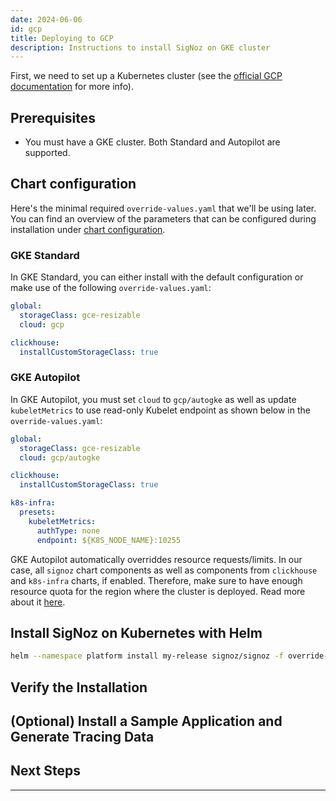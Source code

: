 ```yaml
---
date: 2024-06-06
id: gcp
title: Deploying to GCP
description: Instructions to install SigNoz on GKE cluster
---
```



<SigNozCloud />

First, we need to set up a Kubernetes cluster (see the [official GCP documentation][1]
for more info).

<K8sComponents />

## Prerequisites

- You must have a GKE cluster. Both Standard and Autopilot are supported.

<CommonPrerequisites />

## Chart configuration

Here's the minimal required `override-values.yaml` that we'll be using later. You can find
an overview of the parameters that can be configured during installation under
[chart configuration][2].

### GKE Standard

In GKE Standard, you can either install with the default configuration or make
use of the following `override-values.yaml`:

```yaml
global:
  storageClass: gce-resizable
  cloud: gcp

clickhouse:
  installCustomStorageClass: true
```

### GKE Autopilot

In GKE Autopilot, you must set `cloud` to `gcp/autogke` as well as
update `kubeletMetrics` to use read-only Kubelet endpoint as shown
below in the `override-values.yaml`:

```yaml
global:
  storageClass: gce-resizable
  cloud: gcp/autogke

clickhouse:
  installCustomStorageClass: true

k8s-infra:
  presets:
    kubeletMetrics:
      authType: none
      endpoint: ${K8S_NODE_NAME}:10255
```

GKE Autopilot automatically overriddes resource requests/limits. In our case,
all `signoz` chart components as well as components from `clickhouse` and
`k8s-infra` charts, if enabled. Therefore, make sure to have enough resource
quota for the region where the cluster is deployed. Read more about it [here][3].

<StorageClass />

## Install SigNoz on Kubernetes with Helm

<InstallSigNozPart1 />

  ```bash
  helm --namespace platform install my-release signoz/signoz -f override-values.yaml
  ```

<InstallSigNozPart2 />

## Verify the Installation

<VerifyInstallation />

## (Optional) Install a Sample Application and Generate Tracing Data

<K8sHotrod />

## Next Steps

<NextSteps />

---

[1]: https://cloud.google.com/kubernetes-engine/
[2]: https://github.com/SigNoz/charts/tree/main/charts/signoz#configuration
[3]: https://cloud.google.com/kubernetes-engine/docs/concepts/autopilot-resource-requests#defaults